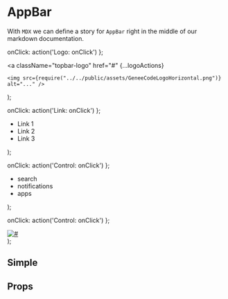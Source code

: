 
<Meta title='Components|Layout/AppBar' component={AppBar} />

# AppBar
With `MDX` we can define a story for `AppBar` right in the middle of our
markdown documentation.

  onClick: action('Logo: onClick')
};

  <a className="topbar-logo" href="#"
    {...logoActions}
  >
    <img src={require("../../public/assets/GeneeCodeLogoHorizontal.png")} alt="..." />
  </a>
); 

  onClick: action('Link: onClick')
};

  <ul>
    <li>
      <Link {...linkActions}>Link 1</Link>
    </li>
    <li>
      <Link {...linkActions}>Link 2</Link>
    </li>
    <li>
      <Link {...linkActions}>Link 3</Link>
    </li>
  </ul>
);

  onClick: action('Control: onClick')
};

  <ul className="topbar-controls">
    <li><a {...controlActions}><Icon variant="white" >search</Icon></a></li>
    <li><a {...controlActions}><Icon variant="white" >notifications</Icon></a></li>
    <li><a {...controlActions}><Icon variant="white" >apps</Icon></a></li>
  </ul>
);

  onClick: action('Control: onClick')
};

  <div className="topbar-user">
    <a href="#" className="user-avatar">
      <img src={require("../../public/assets/avatar.png")} alt="#" />
      </a>
  </div>
);

## Simple 
<Preview>
  <Story name='Simple'>
    <AppBar
    logo={logo}
    links={links}
    controls={controls}
    userAvatar={userAvatar}
    />
  </Story>
</Preview>



## Props
<Props of={AppBar} />